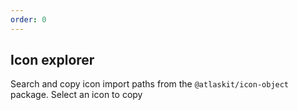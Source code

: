 ```yaml
---
order: 0
---
```



## Icon explorer

Search and copy icon import paths from the `@atlaskit/icon-object` package. Select an icon to copy

<IconExplorer iconType="object" />
